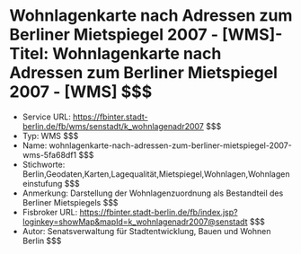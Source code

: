 # Wohnlagenkarte nach Adressen zum Berliner Mietspiegel 2007 - [WMS]- Titel: Wohnlagenkarte nach Adressen zum Berliner Mietspiegel 2007 - [WMS] $$$
- Service URL: https://fbinter.stadt-berlin.de/fb/wms/senstadt/k_wohnlagenadr2007 $$$
- Typ: WMS $$$
- Name: wohnlagenkarte-nach-adressen-zum-berliner-mietspiegel-2007-wms-5fa68df1 $$$
- Stichworte: Berlin,Geodaten,Karten,Lagequalität,Mietspiegel,Wohnlagen,Wohnlageneinstufung $$$
- Anmerkung: Darstellung der Wohnlagenzuordnung als Bestandteil des Berliner Mietspiegels $$$
- Fisbroker URL: https://fbinter.stadt-berlin.de/fb/index.jsp?loginkey=showMap&mapId=k_wohnlagenadr2007@senstadt $$$
- Autor: Senatsverwaltung für Stadtentwicklung, Bauen und Wohnen Berlin $$$
